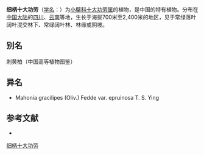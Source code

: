 {{Speciesbox
| name = 细柄十大功劳
| status = 
| status_system = 
| image =
| genus = Mahonia
| species = gracilipes
| authority = (Oliv.) Fedde
}}

'''细柄十大功劳'''（[[学名|学名]]：{{lang|la|''Mahonia gracilipes''}}）为[[小檗科|小檗科]][[十大功劳属|十大功劳属]]的植物，是中国的特有植物。分布在[[中国大陆|中国大陆]]的[[四川|四川]]、[[云南|云南]]等地，生长于海拔700米至2,400米的地区，见于常绿落叶阔叶混交林下、常绿阔叶林、林缘或阴坡。

== 别名 ==
刺黄柏（中国高等植物图鉴）

== 异名 ==
* Mahonia gracilipes (Oliv.) Fedde var. epruinosa T. S. Ying

== 参考文献 ==
<div class="references-small">
* {{FRPS|细柄十大功劳}}
</div>
{{Taxonbar|from=Q15225571}}

[[Category:十大功劳属|细柄十大功劳]]


{{植物小作品}}